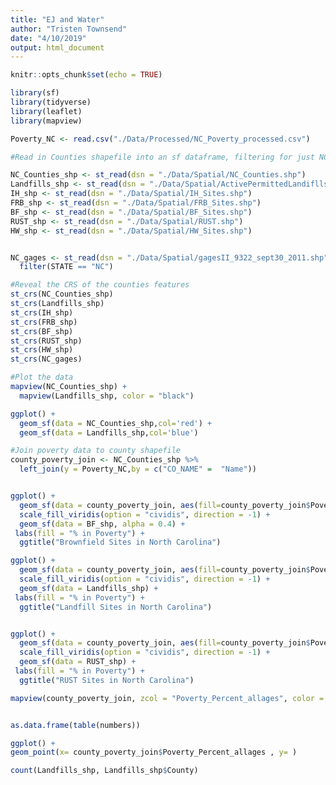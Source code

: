 ```yaml
---
title: "EJ and Water"
author: "Tristen Townsend"
date: "4/10/2019"
output: html_document
---
```


```r
knitr::opts_chunk$set(echo = TRUE)
```



```r

library(sf)
library(tidyverse)
library(leaflet)
library(mapview)

```

```r

Poverty_NC <- read.csv("./Data/Processed/NC_Poverty_processed.csv")

```


```r
#Read in Counties shapefile into an sf dataframe, filtering for just NC counties

NC_Counties_shp <- st_read(dsn = "./Data/Spatial/NC_Counties.shp") 
Landfills_shp <- st_read(dsn = "./Data/Spatial/ActivePermittedLandiflls.shp") 
IH_shp <- st_read(dsn = "./Data/Spatial/IH_Sites.shp") 
FRB_shp <- st_read(dsn = "./Data/Spatial/FRB_Sites.shp") 
BF_shp <- st_read(dsn = "./Data/Spatial/BF_Sites.shp") 
RUST_shp <- st_read(dsn = "./Data/Spatial/RUST.shp") 
HW_shp <- st_read(dsn = "./Data/Spatial/HW_Sites.shp") 


NC_gages <- st_read(dsn = "./Data/Spatial/gagesII_9322_sept30_2011.shp") %>%
  filter(STATE == "NC")

#Reveal the CRS of the counties features
st_crs(NC_Counties_shp)
st_crs(Landfills_shp)
st_crs(IH_shp)
st_crs(FRB_shp)
st_crs(BF_shp)
st_crs(RUST_shp)
st_crs(HW_shp)
st_crs(NC_gages)

#Plot the data
mapview(NC_Counties_shp) + 
  mapview(Landfills_shp, color = "black")

ggplot() + 
  geom_sf(data = NC_Counties_shp,col='red') + 
  geom_sf(data = Landfills_shp,col='blue')
```

```r
#Join poverty data to county shapefile
county_poverty_join <- NC_Counties_shp %>% 
  left_join(y = Poverty_NC,by = c("CO_NAME" =  "Name"))


ggplot() + 
  geom_sf(data = county_poverty_join, aes(fill=county_poverty_join$Poverty_Percent_allages)) +
  scale_fill_viridis(option = "cividis", direction = -1) +
  geom_sf(data = BF_shp, alpha = 0.4) +
 labs(fill = "% in Poverty") +
  ggtitle("Brownfield Sites in North Carolina")

ggplot() + 
  geom_sf(data = county_poverty_join, aes(fill=county_poverty_join$Poverty_Percent_allages)) +
  scale_fill_viridis(option = "cividis", direction = -1) +
  geom_sf(data = Landfills_shp) +
 labs(fill = "% in Poverty") +
  ggtitle("Landfill Sites in North Carolina")


ggplot() + 
  geom_sf(data = county_poverty_join, aes(fill=county_poverty_join$Poverty_Percent_allages)) +
  scale_fill_viridis(option = "cividis", direction = -1) +
  geom_sf(data = RUST_shp) +
 labs(fill = "% in Poverty") +
  ggtitle("RUST Sites in North Carolina")
```

```r

mapview(county_poverty_join, zcol = "Poverty_Percent_allages", color = viridis) 


as.data.frame(table(numbers))

ggplot() +
geom_point(x= county_poverty_join$Poverty_Percent_allages , y= )

count(Landfills_shp, Landfills_shp$County)

```